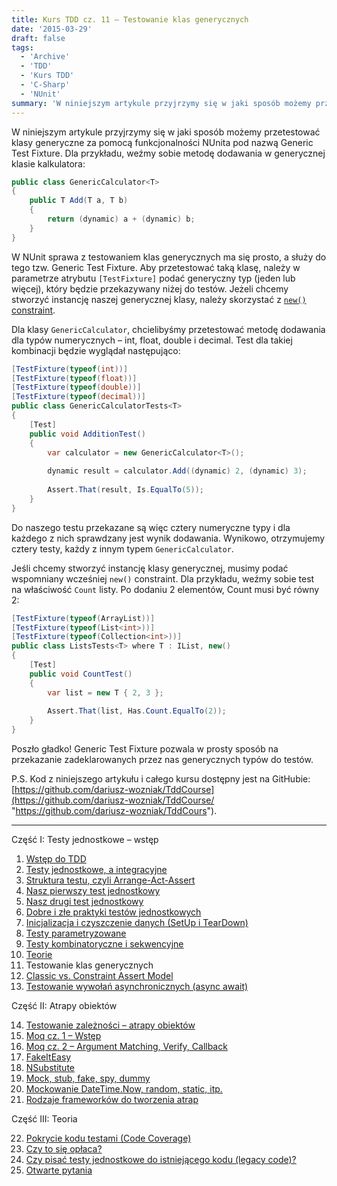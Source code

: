 ```yaml
---
title: Kurs TDD cz. 11 — Testowanie klas generycznych
date: '2015-03-29'
draft: false
tags:
  - 'Archive'
  - 'TDD'
  - 'Kurs TDD'
  - 'C-Sharp'
  - 'NUnit'
summary: 'W niniejszym artykule przyjrzymy się w jaki sposób możemy przetestować klasy generyczne za pomocą funkcjonalności NUnita pod nazwą Generic Test Fixture.'
---
```


W niniejszym artykule przyjrzymy się w jaki sposób możemy przetestować klasy generyczne za pomocą funkcjonalności NUnita pod nazwą Generic Test Fixture. Dla przykładu, weźmy sobie metodę dodawania w generycznej klasie kalkulatora: 

```csharp
public class GenericCalculator<T>
{
    public T Add(T a, T b)
    {
        return (dynamic) a + (dynamic) b;
    }
}
```

 W NUnit sprawa z testowaniem klas generycznych ma się prosto, a służy do tego tzw. Generic Test Fixture. Aby przetestować taką klasę, należy w parametrze atrybutu `[TestFixture]` podać generyczny typ (jeden lub więcej), który będzie przekazywany niżej do testów. Jeżeli chcemy stworzyć instancję naszej generycznej klasy, należy skorzystać z [`new()` constraint](https://msdn.microsoft.com/en-us/library/sd2w2ew5%28v=vs.140%29.aspx "new() constraint").
 
 Dla klasy `GenericCalculator`, chcielibyśmy przetestować metodę dodawania dla typów numerycznych – int, float, double i decimal. Test dla takiej kombinacji będzie wyglądał następująco: 

```csharp
[TestFixture(typeof(int))]
[TestFixture(typeof(float))]
[TestFixture(typeof(double))]
[TestFixture(typeof(decimal))]
public class GenericCalculatorTests<T>
{
    [Test]
    public void AdditionTest()
    {
        var calculator = new GenericCalculator<T>();
 
        dynamic result = calculator.Add((dynamic) 2, (dynamic) 3);
 
        Assert.That(result, Is.EqualTo(5));
    }
}
```

 Do naszego testu przekazane są więc cztery numeryczne typy i dla każdego z nich sprawdzany jest wynik dodawania. Wynikowo, otrzymujemy cztery testy, każdy z innym typem `GenericCalculator`.
 
 Jeśli chcemy stworzyć instancję klasy generycznej, musimy podać wspomniany wcześniej `new()` constraint. Dla przykładu, weźmy sobie test na właściwość `Count` listy. Po dodaniu 2 elementów, Count musi być równy 2: 

```csharp
[TestFixture(typeof(ArrayList))]
[TestFixture(typeof(List<int>))]
[TestFixture(typeof(Collection<int>))]
public class ListsTests<T> where T : IList, new()
{
    [Test]
    public void CountTest()
    {
        var list = new T { 2, 3 };
 
        Assert.That(list, Has.Count.EqualTo(2));
    }
}
```

 Poszło gładko! Generic Test Fixture pozwala w prosty sposób na przekazanie zadeklarowanych przez nas generycznych typów do testów.
 
 P.S. Kod z niniejszego artykułu i całego kursu dostępny jest na GitHubie: [https://github.com/dariusz-wozniak/TddCourse](https://github.com/dariusz-wozniak/TddCourse/ "https://github.com/dariusz-wozniak/TddCours").


----


Część I: Testy jednostkowe – wstęp

1. [Wstęp do TDD](/posts/kurs-tdd-1-wstep/)
2. [Testy jednostkowe, a integracyjne](/posts/kurs-tdd-2-testy-jednostkowe-a-testy-integracyjne/)
3. [Struktura testu, czyli Arrange-Act-Assert](/posts/kurs-tdd-3-struktura-test-czyli-arrange-act-assert)
4. [Nasz pierwszy test jednostkowy](/posts/kurs-tdd-4-nasz-pierwszy-test-jednostkowy)
5. [Nasz drugi test jednostkowy](/posts/kurs-tdd-5-nasz-drugi-test-jednostkowy)
6. [Dobre i złe praktyki testów jednostkowych](/posts/kurs-tdd-6-dobre-i-zle-praktyki-testow-jednostkowych)
7. [Inicjalizacja i czyszczenie danych (SetUp i TearDown)](/posts/kurs-tdd-7-inicjalizacja-i-czyszczenie-danych-setup-i-teardown/)
8. [Testy parametryzowane](/posts/kurs-tdd-8-testy-parametryzowane)
9. [Testy kombinatoryczne i sekwencyjne](/posts/kurs-tdd-9-testy-kombinatoryczne-i-sekwencyjne)
10. [Teorie](/posts/kurs-tdd-10-teorie)
11. Testowanie klas generycznych
12. [Classic vs. Constraint Assert Model](/posts/kurs-tdd-12-classic-vs-constraint-assert-model)
13. [Testowanie wywołań asynchronicznych (async await)](/posts/kurs-tdd-13-testowanie-wywolan-asynchronicznych-async-await)


Część II: Atrapy obiektów

14. [Testowanie zależności – atrapy obiektów](/posts/kurs-tdd-14-testowanie-zaleznosci-atrapy-obiektow)
2. [Moq cz. 1 – Wstęp](/posts/kurs-tdd-15-wstep-do-moq)
3. [Moq cz. 2 – Argument Matching, Verify, Callback](/posts/kurs-tdd-16-zaawansowane-techniki-moq-argument-matching-verify-callback)
4. [FakeItEasy](/posts/kurs-tdd-17-fakeiteasy)
5. [NSubstitute](/posts/kurs-tdd-18-nsubstitute)
6. [Mock, stub, fake, spy, dummy](/posts/kurs-tdd-19-mock-stub-fake-spy-dummy)
7. [Mockowanie DateTime.Now, random, static, itp.](/posts/kurs-tdd-20-mockowanie-datetime-now-random-static-itp)
8. [Rodzaje frameworków do tworzenia atrap](/posts/kurs-tdd-21-rodzaje-frameworkow-do-tworzenia-atrap/)

Część III: Teoria

22. [Pokrycie kodu testami (Code Coverage)](/posts/kurs-tdd-22-pokrycie-kodu-testami-code-coverage/)
1. [Czy to się opłaca?](/posts/kurs-tdd-23-czy-to-sie-oplaca/)
1. [Czy pisać testy jednostkowe do istniejącego kodu (legacy code)?](/posts/kurs-tdd-24-czy-pisac-testy-jednostkowe-do-istniejacego-kodu-legacy-code/)
1. [Otwarte pytania](/posts/kurs-tdd-25-otwarte-pytania/)
